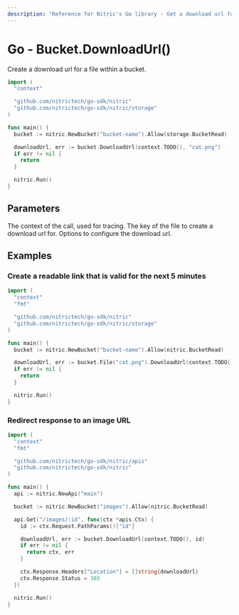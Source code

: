```yaml
---
description: "Reference for Nitric's Go library - Get a download url for a file from a bucket."
---
```


# Go - Bucket.DownloadUrl()

Create a download url for a file within a bucket.

```go
import (
  "context"

  "github.com/nitrictech/go-sdk/nitric"
  "github.com/nitrictech/go-sdk/nitric/storage"
)

func main() {
  bucket := nitric.NewBucket("bucket-name").Allow(storage.BucketRead)

  downloadUrl, err := bucket.DownloadUrl(context.TODO(), "cat.png")
  if err != nil {
    return
  }

  nitric.Run()
}
```

## Parameters

<Properties>
  <Property name="ctx" required type="context">
    The context of the call, used for tracing.
  </Property>
  <Property name="key" required type="string">
    The key of the file to create a download url for.
  </Property>
  <Property name="...opts" required type="storage.PresignUrlOption">
    Options to configure the download url.
  </Property>
</Properties>

## Examples

### Create a readable link that is valid for the next 5 minutes

```go
import (
  "context"
  "fmt"

  "github.com/nitrictech/go-sdk/nitric"
  "github.com/nitrictech/go-sdk/nitric/storage"
)

func main() {
  bucket := nitric.NewBucket("bucket-name").Allow(nitric.BucketRead)

  downloadUrl, err := bucket.File("cat.png").DownloadUrl(context.TODO(), "cat.png", storage.WithPresignUrlExpiry(time.Minute*5))
  if err != nil {
    return
  }

  nitric.Run()
}
```

### Redirect response to an image URL

```go
import (
  "context"
  "fmt"

  "github.com/nitrictech/go-sdk/nitric/apis"
  "github.com/nitrictech/go-sdk/nitric"
)

func main() {
  api := nitric.NewApi("main")

  bucket := nitric.NewBucket("images").Allow(nitric.BucketRead)

  api.Get("/images/:id", func(ctx *apis.Ctx) {
    id := ctx.Request.PathParams()["id"]

    downloadUrl, err := bucket.DownloadUrl(context.TODO(), id)
    if err != nil {
      return ctx, err
    }

    ctx.Response.Headers["Location"] = []string{downloadUrl}
    ctx.Response.Status = 303
  })

  nitric.Run()
}
```
